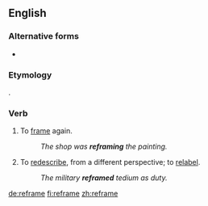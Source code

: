 {{also|re-frame}}
==English==

===Alternative forms===
* {{l|en|re-frame}}

===Etymology===
{{prefix|re|frame|lang=en}}.

===Verb===
{{en-verb|refram}}

# To [[frame]] again.
#: ''The shop was '''reframing''' the painting.''
# To [[redescribe]], from a different perspective; to [[relabel]].
#: ''The military '''reframed''' tedium as duty.''

[[de:reframe]]
[[fi:reframe]]
[[zh:reframe]]